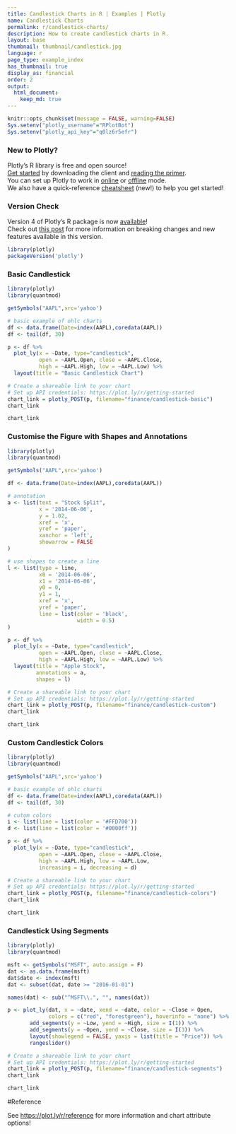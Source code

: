 ```yaml
---
title: Candlestick Charts in R | Examples | Plotly
name: Candlestick Charts
permalink: r/candlestick-charts/
description: How to create candlestick charts in R.
layout: base
thumbnail: thumbnail/candlestick.jpg
language: r
page_type: example_index
has_thumbnail: true
display_as: financial
order: 2
output:
  html_document:
    keep_md: true
---
```


```r
knitr::opts_chunk$set(message = FALSE, warning=FALSE)
Sys.setenv("plotly_username"="RPlotBot")
Sys.setenv("plotly_api_key"="q0lz6r5efr")
```

### New to Plotly?

Plotly's R library is free and open source!<br>
[Get started](https://plot.ly/r/getting-started/) by downloading the client and [reading the primer](https://plot.ly/r/getting-started/).<br>
You can set up Plotly to work in [online](https://plot.ly/r/getting-started/#hosting-graphs-in-your-online-plotly-account) or [offline](https://plot.ly/r/offline/) mode.<br>
We also have a quick-reference [cheatsheet](https://images.plot.ly/plotly-documentation/images/r_cheat_sheet.pdf) (new!) to help you get started!

### Version Check

Version 4 of Plotly's R package is now [available](https://plot.ly/r/getting-started/#installation)!<br>
Check out [this post](http://moderndata.plot.ly/upgrading-to-plotly-4-0-and-above/) for more information on breaking changes and new features available in this version.
```r
library(plotly)
packageVersion('plotly')
```

### Basic Candlestick

```r
library(plotly)
library(quantmod)

getSymbols("AAPL",src='yahoo')

# basic example of ohlc charts
df <- data.frame(Date=index(AAPL),coredata(AAPL))
df <- tail(df, 30) 

p <- df %>%
  plot_ly(x = ~Date, type="candlestick", 
          open = ~AAPL.Open, close = ~AAPL.Close, 
          high = ~AAPL.High, low = ~AAPL.Low) %>%
  layout(title = "Basic Candlestick Chart")

# Create a shareable link to your chart
# Set up API credentials: https://plot.ly/r/getting-started
chart_link = plotly_POST(p, filename="finance/candlestick-basic")
chart_link
```

```r
chart_link
```

### Customise the Figure with Shapes and Annotations

```r
library(plotly)
library(quantmod)

getSymbols("AAPL",src='yahoo')

df <- data.frame(Date=index(AAPL),coredata(AAPL))

# annotation
a <- list(text = "Stock Split",
          x = '2014-06-06',
          y = 1.02,
          xref = 'x',
          yref = 'paper',
          xanchor = 'left',
          showarrow = FALSE
)

# use shapes to create a line
l <- list(type = line,
          x0 = '2014-06-06',
          x1 = '2014-06-06',
          y0 = 0,
          y1 = 1,
          xref = 'x',
          yref = 'paper',
          line = list(color = 'black',
                      width = 0.5)
)

p <- df %>%
  plot_ly(x = ~Date, type="candlestick", 
          open = ~AAPL.Open, close = ~AAPL.Close, 
          high = ~AAPL.High, low = ~AAPL.Low) %>%
  layout(title = "Apple Stock", 
         annotations = a,
         shapes = l)

# Create a shareable link to your chart
# Set up API credentials: https://plot.ly/r/getting-started
chart_link = plotly_POST(p, filename="finance/candlestick-custom")
chart_link
```

```r
chart_link
```

### Custom Candlestick Colors

```r
library(plotly)
library(quantmod)

getSymbols("AAPL",src='yahoo')

# basic example of ohlc charts
df <- data.frame(Date=index(AAPL),coredata(AAPL))
df <- tail(df, 30) 

# cutom colors
i <- list(line = list(color = '#FFD700'))
d <- list(line = list(color = '#0000ff'))

p <- df %>%
  plot_ly(x = ~Date, type="candlestick", 
          open = ~AAPL.Open, close = ~AAPL.Close, 
          high = ~AAPL.High, low = ~AAPL.Low,
          increasing = i, decreasing = d)

# Create a shareable link to your chart
# Set up API credentials: https://plot.ly/r/getting-started
chart_link = plotly_POST(p, filename="finance/candlestick-colors")
chart_link
```

```r
chart_link
```

### Candlestick Using Segments

```r
library(plotly)
library(quantmod)

msft <- getSymbols("MSFT", auto.assign = F)
dat <- as.data.frame(msft)
dat$date <- index(msft)
dat <- subset(dat, date >= "2016-01-01")

names(dat) <- sub("^MSFT\\.", "", names(dat))

p <- plot_ly(dat, x = ~date, xend = ~date, color = ~Close > Open, 
             colors = c("red", "forestgreen"), hoverinfo = "none") %>%
       add_segments(y = ~Low, yend = ~High, size = I(1)) %>%
       add_segments(y = ~Open, yend = ~Close, size = I(3)) %>%
       layout(showlegend = FALSE, yaxis = list(title = "Price")) %>%
       rangeslider()

# Create a shareable link to your chart
# Set up API credentials: https://plot.ly/r/getting-started
chart_link = plotly_POST(p, filename="finance/candlestick-segments")
chart_link
```

```r
chart_link
```

#Reference

See [https://plot.ly/r/reference](https://plot.ly/r/reference) for more information and chart attribute options!